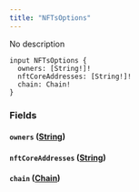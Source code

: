 ```yaml
---
title: "NFTsOptions"
---
```


No description

```
input NFTsOptions {
  owners: [String!]!
  nftCoreAddresses: [String!]!
  chain: Chain!
}

```

### Fields[](#fields "Direct link to heading")

#### `owners` ([String](/developer/graphql-api/references/scalars/string))[](#owners-string "Direct link to heading")

#### `nftCoreAddresses` ([String](/developer/graphql-api/references/scalars/string))[](#nftcoreaddresses-string "Direct link to heading")

#### `chain` ([Chain](/developer/graphql-api/references/enums/chain))[](#chain-chain "Direct link to heading")